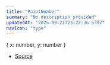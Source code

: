 ```yaml
---
title: "PointNumber"
summary: "No description provided"
updatedAt: "2025-09-21T23:22:36.539Z"
navIcon: "type"
---
```



\{
  x: number,
  y: number
}

- [Source](https://github.com/NMMTY/LazyCanvas/blob/ba4be40168e49b0348ae523995fc10eec8149d6c/packages/lazycanvas/src/types/types.d.ts#L79)